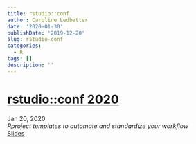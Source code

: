 ```yaml
---
title: rstudio::conf
author: Caroline Ledbetter
date: '2020-01-30'
publishDate: '2019-12-20'
slug: rstudio-conf
categories:
  - R
tags: []
description: ''
---
```

# [rstudio::conf 2020](https://web.cvent.com/event/36ebe042-0113-44f1-8e36-b9bc5d0733bf/summary?RefId=homepage-top&utm_campaign=Site%20Promo&utm_medium=Banner&utm_source=HomePage)
Jan 20, 2020  
*Rproject templates to automate and standardize your workflow*  
[Slides](https://condescending-jackson-8418b6.netlify.com/#1)


